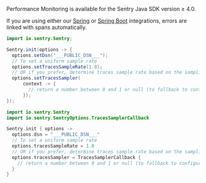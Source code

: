 Performance Monitoring is available for the Sentry Java SDK version ≥ 4.0.

<Note>

If you are using either our [Spring](/platforms/java/guides/spring/performance/) or [Spring Boot](/platforms/java/guides/spring-boot/performance/) integrations, errors are linked with spans automatically.

</Note>

```java {tabTitle:Java}
import io.sentry.Sentry;

Sentry.init(options -> {
  options.setDsn("___PUBLIC_DSN___");
  // To set a uniform sample rate
  options.setTracesSampleRate(1.0);
  // OR if you prefer, determine traces sample rate based on the sampling context
  options.setTracesSampler(
      context -> {
        // return a number between 0 and 1 or null (to fallback to configured value)
      });
});
```

```kotlin {tabTitle:Kotlin}
import io.sentry.Sentry
import io.sentry.SentryOptions.TracesSamplerCallback

Sentry.init { options ->
  options.dsn = "___PUBLIC_DSN___"
  // To set a uniform sample rate
  options.tracesSampleRate = 1.0
  // OR if you prefer, determine traces sample rate based on the sampling context
  options.tracesSampler = TracesSamplerCallback {
    // return a number between 0 and 1 or null (to fallback to configured value)
  }
}
```
